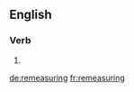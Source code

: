 ==English==

===Verb===
{{head|en|present participle}}

# {{present participle of|remeasure|lang=en}}

[[de:remeasuring]]
[[fr:remeasuring]]